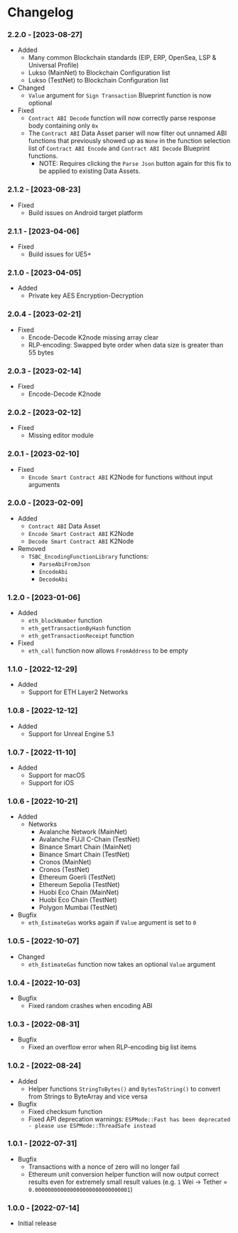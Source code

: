 
# Changelog

### 2.2.0 - [2023-08-27]
- Added
    - Many common Blockchain standards (EIP, ERP, OpenSea, LSP & Universal Profile)
    - Lukso (MainNet) to Blockchain Configuration list
    - Lukso (TestNet) to Blockchain Configuration list
- Changed
    - `Value` argument for `Sign Transaction` Blueprint function is now optional
- Fixed
    - `Contract ABI Decode` function will now correctly parse response body containing only `0x`
    - The `Contract ABI` Data Asset parser will now filter out unnamed ABI functions that previously showed up as `None` in the function selection list of `Contract ABI Encode` and `Contract ABI Decode` Blueprint functions.
        - NOTE: Requires clicking the `Parse Json` button again for this fix to be applied to existing Data Assets.

### 2.1.2 - [2023-08-23]
- Fixed
  - Build issues on Android target platform

### 2.1.1 - [2023-04-06]
- Fixed
  - Build issues for UE5+

### 2.1.0 - [2023-04-05]
- Added
  - Private key AES Encryption-Decryption

### 2.0.4 - [2023-02-21]
- Fixed
    - Encode-Decode K2node missing array clear
    - RLP-encoding: Swapped byte order when data size is greater than 55 bytes

### 2.0.3 - [2023-02-14]
- Fixed
    - Encode-Decode K2node

### 2.0.2 - [2023-02-12]
- Fixed
    - Missing editor module

### 2.0.1 - [2023-02-10]
- Fixed
    - `Encode Smart Contract ABI` K2Node for functions without input arguments

### 2.0.0 - [2023-02-09]
- Added
    - `Contract ABI` Data Asset
    - `Encode Smart Contract ABI` K2Node
    - `Decode Smart Contract ABI` K2Node
- Removed
    - `TSBC_EncodingFunctionLibrary` functions:
        - `ParseAbiFromJson`
        - `EncodeAbi`
        - `DecodeAbi`

### 1.2.0 - [2023-01-06]
- Added
    - `eth_blockNumber` function
    - `eth_getTransactionByHash` function
    - `eth_getTransactionReceipt` function
- Fixed
    - `eth_call` function now allows `FromAddress` to be empty

### 1.1.0 - [2022-12-29]
- Added
    - Support for ETH Layer2 Networks

### 1.0.8 - [2022-12-12]
- Added
    - Support for Unreal Engine 5.1

### 1.0.7 - [2022-11-10]
- Added
    - Support for macOS
    - Support for iOS

### 1.0.6 - [2022-10-21]
- Added
    - Networks
        - Avalanche Network (MainNet)
        - Avalanche FUJI C-Chain (TestNet)
        - Binance Smart Chain (MainNet)
        - Binance Smart Chain (TestNet)
        - Cronos (MainNet)
        - Cronos (TestNet)
        - Ethereum Goerli (TestNet)
        - Ethereum Sepolia (TestNet)
        - Huobi Eco Chain (MainNet)
        - Huobi Eco Chain (TestNet)
        - Polygon Mumbai (TestNet)
- Bugfix
    - `eth_EstimateGas` works again if `Value` argument is set to `0`

### 1.0.5 - [2022-10-07]
- Changed
    - `eth_EstimateGas` function now takes an optional `Value` argument

### 1.0.4 - [2022-10-03]
- Bugfix
    - Fixed random crashes when encoding ABI

### 1.0.3 - [2022-08-31]
- Bugfix
    - Fixed an overflow error when RLP-encoding big list items

### 1.0.2 - [2022-08-24]
- Added
    - Helper functions `StringToBytes()` and `BytesToString()` to convert from Strings to ByteArray and vice versa
- Bugfix
    - Fixed checksum function
    - Fixed API deprecation warnings: `ESPMode::Fast has been deprecated - please use ESPMode::ThreadSafe instead`

### 1.0.1 - [2022-07-31]
- Bugfix
    - Transactions with a nonce of zero will no longer fail
    - Ethereum unit conversion helper function will now output correct results even for extremely small result values (e.g. `1` Wei → Tether = `0.000000000000000000000000000001`)

### 1.0.0 - [2022-07-14]
- Initial release
